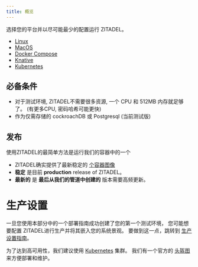 ```yaml
---
title: 概览
---
```


选择您的平台并以尽可能最少的配置运行 ZITADEL。

- [Linux](./linux)
- [MacOS](./macos)
- [Docker Compose](./compose)
- [Knative](./knative)
- [Kubernetes](./kubernetes)

## 必备条件

- 对于测试环境, ZITADEL不需要很多资源, 一个 CPU 和 512MB 内存就足够了。 (有更多CPU, 密码哈希可能更快)
- 作为仅需存储的 cockroachDB 或 Postgresql (当前测试版)

## 发布

使用ZITADEL的最简单方法是运行我们的容器中的一个

- ZITADEL确实提供了最新稳定的 [个容器图像](https://github.com/zitadel/zitadel/pkgs/container/zitadel)
- **稳定** 是目前 **production** release of ZITADEL。
- **最新的** 是 **最后从我们的管道中创建的** 版本需要高频更新。

# 生产设置

一旦您使用本部分中的一个部署指南成功创建了您的第一个测试环境， 您可能想要配置 ZITADEL进行生产并将其嵌入您的系统景观。 要做到这一点，跳转到 [生产设置指南](../manage/self-hosted/production)。

为了达到高可用性，我们建议使用 [Kubernetes](https://kubernetes.io/docs/home/) 集群。 我们有一个官方的 [头盔图](https://artifacthub.io/packages/helm/zitadel/zitadel) 来方便部署和维护。
